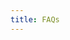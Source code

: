 ```yaml
---
title: FAQs
---
```



<HeadTitle title="FAQs | OpenBB Platform Docs" />

<ul className="grid grid-cols-1 gap-4 -ml-6">
  <NewReferenceCard
    title="What's the Difference Between OpenBB SDK and Platform?"
    description="This page highlights some key differences between the legacy OpenBB SDK and the new Platforrm."
    url="faqs/platform_vs_sdk"
  />
  <NewReferenceCard
    title="Data Providers"
    description="Get answers about data providers and provider extensions."
    url="faqs/data_providers"
  />
  <NewReferenceCard
    title="Errors"
    description="Explanations for common OpenBB error messages."
    url="faqs/errors"
  />
</ul>
